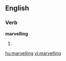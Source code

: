 
==English==

===Verb===
'''marvelling'''

# {{present participle of|[[marvel]]}}

[[hu:marvelling]]
[[vi:marvelling]]